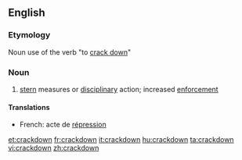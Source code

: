 {{see|crack down}}
==English==

===Etymology===
Noun use of the verb "to [[crack down]]"

===Noun===
{{infl|en|noun}}

# [[stern]] measures or [[disciplinary]] action; increased [[enforce]]ment

====Translations====
{{top}}
* French: acte de [[répression]]
{{bottom}}

[[et:crackdown]]
[[fr:crackdown]]
[[it:crackdown]]
[[hu:crackdown]]
[[ta:crackdown]]
[[vi:crackdown]]
[[zh:crackdown]]